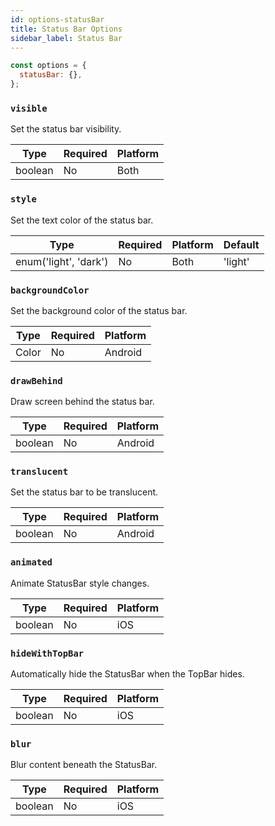 ```yaml
---
id: options-statusBar
title: Status Bar Options
sidebar_label: Status Bar
---
```


```js
const options = {
  statusBar: {},
};
```

### `visible`

Set the status bar visibility.

| Type    | Required | Platform |
| ------- | -------- | -------- |
| boolean | No       | Both     |

### `style`

Set the text color of the status bar.

| Type                  | Required | Platform | Default |
| --------------------- | -------- | -------- | ------- |
| enum('light', 'dark') | No       | Both     | 'light' |

### `backgroundColor`

Set the background color of the status bar.

| Type  | Required | Platform |
| ----- | -------- | -------- |
| Color | No       | Android  |

### `drawBehind`

Draw screen behind the status bar.

| Type    | Required | Platform |
| ------- | -------- | -------- |
| boolean | No       | Android  |

### `translucent`

Set the status bar to be translucent.

| Type    | Required | Platform |
| ------- | -------- | -------- |
| boolean | No       | Android  |

### `animated`

Animate StatusBar style changes.

| Type    | Required | Platform |
| ------- | -------- | -------- |
| boolean | No       | iOS      |

### `hideWithTopBar`

Automatically hide the StatusBar when the TopBar hides.

| Type    | Required | Platform |
| ------- | -------- | -------- |
| boolean | No       | iOS      |

### `blur`

Blur content beneath the StatusBar.

| Type    | Required | Platform |
| ------- | -------- | -------- |
| boolean | No       | iOS      |


